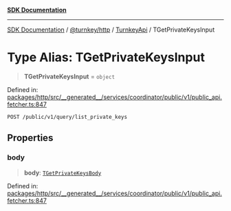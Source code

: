 [**SDK Documentation**](../../../../../README.mdx)

***

[SDK Documentation](../../../../../packages.mdx) / [@turnkey/http](../../../README.mdx) / [TurnkeyApi](../README.mdx) / TGetPrivateKeysInput

# Type Alias: TGetPrivateKeysInput

> **TGetPrivateKeysInput** = `object`

Defined in: [packages/http/src/\_\_generated\_\_/services/coordinator/public/v1/public\_api.fetcher.ts:847](https://github.com/tkhq/sdk/blob/e1b1a69bdd608320aaf03cc2dbbf68dc0c52b28d/packages/http/src/__generated__/services/coordinator/public/v1/public_api.fetcher.ts#L847)

`POST /public/v1/query/list_private_keys`

## Properties

### body

> **body**: [`TGetPrivateKeysBody`](TGetPrivateKeysBody.mdx)

Defined in: [packages/http/src/\_\_generated\_\_/services/coordinator/public/v1/public\_api.fetcher.ts:847](https://github.com/tkhq/sdk/blob/e1b1a69bdd608320aaf03cc2dbbf68dc0c52b28d/packages/http/src/__generated__/services/coordinator/public/v1/public_api.fetcher.ts#L847)
